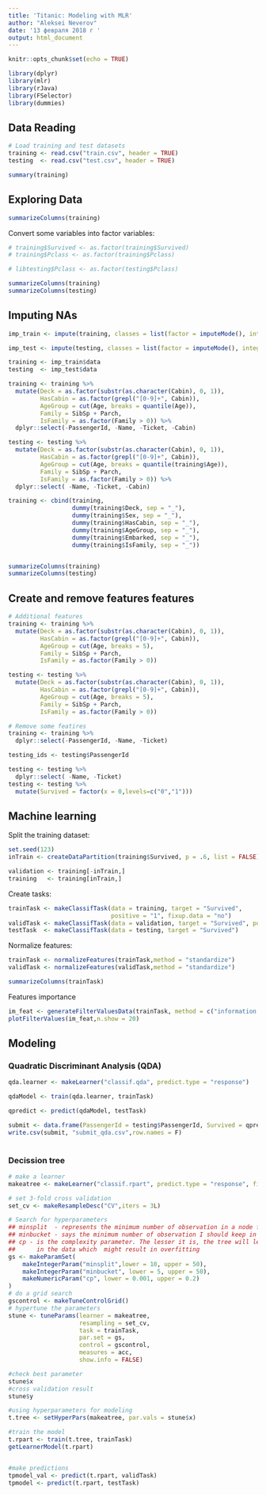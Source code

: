 ```yaml
---
title: 'Titanic: Modeling with MLR'
author: "Aleksei Neverov"
date: '13 февраля 2018 г '
output: html_document
---
```


```r
knitr::opts_chunk$set(echo = TRUE)
```

```r
library(dplyr)
library(mlr)
library(rJava)
library(FSelector)
library(dummies)
```

## Data Reading
```r
# Load training and test datasets
training <- read.csv("train.csv", header = TRUE)
testing  <- read.csv("test.csv", header = TRUE)
```

```r
summary(training)
```

## Exploring Data
```r
summarizeColumns(training)
```

Convert some variables into factor variables:
```r
# training$Survived <- as.factor(training$Survived)
# training$Pclass <- as.factor(training$Pclass)

# libtesting$Pclass <- as.factor(testing$Pclass)

summarizeColumns(training)
summarizeColumns(testing)
```
## Imputing NAs
```r
imp_train <- impute(training, classes = list(factor = imputeMode(), integer = imputeMean(), numeric = imputeMean()), dummy.classes = c("integer","factor"), dummy.type = "numeric")

imp_test <- impute(testing, classes = list(factor = imputeMode(), integer = imputeMean(), numeric = imputeMean()), dummy.classes = c("integer","factor"), dummy.type = "numeric")

training <- imp_train$data
testing  <- imp_test$data
```

```r
training <- training %>%
  mutate(Deck = as.factor(substr(as.character(Cabin), 0, 1)),
         HasCabin = as.factor(grepl("[0-9]+", Cabin)),
         AgeGroup = cut(Age, breaks = quantile(Age)),
         Family = SibSp + Parch, 
         IsFamily = as.factor(Family > 0)) %>%
  dplyr::select(-PassengerId, -Name, -Ticket, -Cabin)

testing <- testing %>%
  mutate(Deck = as.factor(substr(as.character(Cabin), 0, 1)),
         HasCabin = as.factor(grepl("[0-9]+", Cabin)),
         AgeGroup = cut(Age, breaks = quantile(training$Age)),
         Family = SibSp + Parch, 
         IsFamily = as.factor(Family > 0)) %>%
  dplyr::select( -Name, -Ticket, -Cabin)

training <- cbind(training, 
                  dummy(training$Deck, sep = "_"), 
                  dummy(training$Sex, sep = "_"),
                  dummy(training$HasCabin, sep = "_"),
                  dummy(training$AgeGroup, sep = "_"),
                  dummy(training$Embarked, sep = "_"),
                  dummy(training$IsFamily, sep = "_"))


summarizeColumns(training)
summarizeColumns(testing)

```

## Create and remove features features
```r
# Additional features
training <- training %>%
  mutate(Deck = as.factor(substr(as.character(Cabin), 0, 1)),
         HasCabin = as.factor(grepl("[0-9]+", Cabin)),
         AgeGroup = cut(Age, breaks = 5),
         Family = SibSp + Parch, 
         IsFamily = as.factor(Family > 0))

testing <- testing %>%
  mutate(Deck = as.factor(substr(as.character(Cabin), 0, 1)),
         HasCabin = as.factor(grepl("[0-9]+", Cabin)),
         AgeGroup = cut(Age, breaks = 5),
         Family = SibSp + Parch, 
         IsFamily = as.factor(Family > 0))

# Remove some featires
training <- training %>%
  dplyr::select(-PassengerId, -Name, -Ticket)

testing_ids <- testing$PassengerId

testing <- testing %>%
  dplyr::select( -Name, -Ticket)
testing <- testing %>%
  mutate(Survived = factor(x = 0,levels=c("0","1")))

```

## Machine learning

Split the training dataset:
```r
set.seed(123)
inTrain <- createDataPartition(training$Survived, p = .6, list = FALSE)

validation <- training[-inTrain,]
training   <- training[inTrain,]
```

Create tasks:
```r
trainTask <- makeClassifTask(data = training, target = "Survived", 
                             positive = "1", fixup.data = "no")
validTask <- makeClassifTask(data = validation, target = "Survived", positive = "1")
testTask  <- makeClassifTask(data = testing, target = "Survived")
```

Normalize features:
```r
trainTask <- normalizeFeatures(trainTask,method = "standardize")
validTask <- normalizeFeatures(validTask,method = "standardize")

summarizeColumns(trainTask)
```

Features importance
```r
im_feat <- generateFilterValuesData(trainTask, method = c("information.gain","chi.squared"))
plotFilterValues(im_feat,n.show = 20)
```

## Modeling
### Quadratic Discriminant Analysis (QDA)

```r
qda.learner <- makeLearner("classif.qda", predict.type = "response")

qdaModel <- train(qda.learner, trainTask)

qpredict <- predict(qdaModel, testTask)

submit <- data.frame(PassengerId = testing$PassengerId, Survived = qpredict$data$response)
write.csv(submit, "submit_qda.csv",row.names = F)
  
```


### Decission tree
```r
# make a learner
makeatree <- makeLearner("classif.rpart", predict.type = "response", fix.factors.prediction = FALSE)

# set 3-fold cross validation
set_cv <- makeResampleDesc("CV",iters = 3L)

# Search for hyperparameters
## minsplit  - represents the minimum number of observation in a node for a split to take place
## minbucket - says the minimum number of observation I should keep in terminal nodes
## cp - is the complexity parameter. The lesser it is, the tree will learn more specific relations 
##      in the data which  might result in overfitting
gs <- makeParamSet(
    makeIntegerParam("minsplit",lower = 10, upper = 50),
    makeIntegerParam("minbucket", lower = 5, upper = 50),
    makeNumericParam("cp", lower = 0.001, upper = 0.2)
)
# do a grid search
gscontrol <- makeTuneControlGrid()
# hypertune the parameters
stune <- tuneParams(learner = makeatree, 
                    resampling = set_cv, 
                    task = trainTask, 
                    par.set = gs, 
                    control = gscontrol, 
                    measures = acc,
                    show.info = FALSE)

#check best parameter
stune$x
#cross validation result
stune$y

#using hyperparameters for modeling
t.tree <- setHyperPars(makeatree, par.vals = stune$x)

#train the model
t.rpart <- train(t.tree, trainTask)
getLearnerModel(t.rpart)


#make predictions
tpmodel_val <- predict(t.rpart, validTask)
tpmodel <- predict(t.rpart, testTask)

```